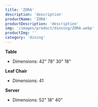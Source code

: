 ```yaml
---
title: 'ZORA'
description: 'description'
productName: 'ZORA'
productDescription: 'description'
img: '/images/product/dinning/ZORA.webp'
productImg: ''
category: 'dining'
---
```


**Table**

- Dimensions: 42” 78” 30” 18”

**Leaf Chair**

- Dimensions: 41

**Server**

- Dimensions: 52” 18” 40”
